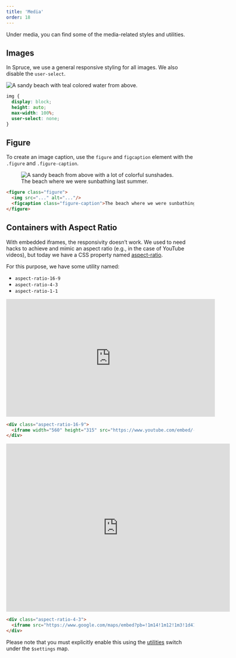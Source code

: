 ```yaml
---
title: 'Media'
order: 18
---
```


<p class="lead">Under media, you can find some of the media-related styles and utilities.</p>

## Images

In Spruce, we use a general responsive styling for all images. We also disable the `user-select`.

<Preview>
  <img src="https://images.unsplash.com/photo-1515060939377-d73d9c162a66?ixlib=rb-1.2.1&ixid=MnwxMjA3fDB8MHxwaG90by1wYWdlfHx8fGVufDB8fHx8&auto=format&fit=crop&w=2052&q=80" alt="A sandy beach with teal colored water from above." />
</Preview>

```css
img {
  display: block;
  height: auto;
  max-width: 100%;
  user-select: none;
}
```

## Figure

To create an image caption, use the `figure` and `figcaption` element with the `.figure` and `.figure-caption`.

<Preview>
<figure class="figure">
  <img src="https://images.unsplash.com/photo-1534179639155-4910efc143c0?ixlib=rb-1.2.1&ixid=MnwxMjA3fDB8MHxwaG90by1wYWdlfHx8fGVufDB8fHx8&auto=format&fit=crop&w=1074&q=80" alt="A sandy beach from above with a lot of colorful sunshades."/>
  <figcaption class="figure-caption">The beach where we were sunbathing last summer.</figcaption>
</figure>
</Preview>

```html
<figure class="figure">
  <img src="..." alt="..."/>
  <figcaption class="figure-caption">The beach where we were sunbathing last summer.</figcaption>
</figure>
```

## Containers with Aspect Ratio

With embedded iframes, the responsivity doesn’t work. We used to need hacks to achieve and mimic an aspect ratio (e.g., in the case of YouTube videos), but today we have a CSS property named [aspect-ratio](https://developer.mozilla.org/en-US/docs/Web/CSS/aspect-ratio).

For this purpose, we have some utility named:

- `aspect-ratio-16-9`
- `aspect-ratio-4-3`
- `aspect-ratio-1-1`


<Preview>
<div class="aspect-ratio-16-9">
  <iframe width="560" height="315" src="https://www.youtube.com/embed/-6Xl9tBWt54" title="YouTube video player" frameborder="0" allow="accelerometer; autoplay; clipboard-write; encrypted-media; gyroscope; picture-in-picture" allowfullscreen="allowfullscreen"></iframe>
</div>
</Preview>

```html
<div class="aspect-ratio-16-9">
  <iframe width="560" height="315" src="https://www.youtube.com/embed/-6Xl9tBWt54" title="YouTube video player" frameborder="0" allow="accelerometer; autoplay; clipboard-write; encrypted-media; gyroscope; picture-in-picture" allowfullscreen="allowfullscreen"></iframe>
</div>
```

<Preview>
<div class="aspect-ratio-4-3">
  <iframe src="https://www.google.com/maps/embed?pb=!1m14!1m12!1m3!1d41126.9496578375!2d17.890734642764393!3d46.95617814407089!2m3!1f0!2f0!3f0!3m2!1i1024!2i768!4f13.1!5e0!3m2!1shu!2shu!4v1646924792947!5m2!1shu!2shu" width="600" height="450" style="border:0;" allowfullscreen="allowfullscreen" loading="lazy"></iframe>
</div>
</Preview>

```html
<div class="aspect-ratio-4-3">
  <iframe src="https://www.google.com/maps/embed?pb=!1m14!1m12!1m3!1d41126.9496578375!2d17.890734642764393!3d46.95617814407089!2m3!1f0!2f0!3f0!3m2!1i1024!2i768!4f13.1!5e0!3m2!1shu!2shu!4v1646924792947!5m2!1shu!2shu" width="600" height="450" style="border:0;" allowfullscreen="allowfullscreen" loading="lazy"></iframe>
</div>
```

<Notification type="info">
Please note that you must explicitly enable this using the <a href="/docs/customization/settings#utilities">utilities</a> switch under the <code>$settings</code> map.
</Notification>
